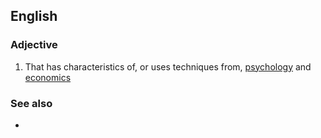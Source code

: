 ==English==

===Adjective===
{{en-adj}}

# That has characteristics of, or uses techniques from, [[psychology]] and [[economics]]

===See also===
* {{l|en|behavioral finance}}